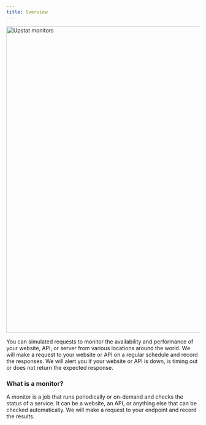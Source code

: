 ```yaml
---
title: Overview
---
```


<img
  alt="Upstat monitors"
  src="/upstat-monitors.webp"
  width="800"
  height="800"
/>

You can simulated requests to monitor the availability and performance of your website, API, or server from various locations around the world.
We will make a request to your website or API on a regular schedule and record the responses.
We will alert you if your website or API is down, is timing out or does not return the expected response.

### What is a monitor?

A monitor is a job that runs periodically or on-demand and checks the status of a service. It can be a website, an API, or anything else that can be checked automatically.
We will make a request to your endpoint and record the results.